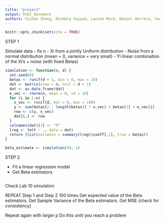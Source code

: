 ```yaml
---
title: "project"
output: html_document
authors: Yishan Zheng, Rindala Fayyad, Lauren Mock, Daniel Herrera, Yuning Liu, Jinyi Che
---
```


```r
knitr::opts_chunk$set(echo = TRUE)
```
STEP 1

Simulate data
- fix n 
- Xi from a jointly Uniform distribution
- Noise from a normal distribution (mean = 0, variance = very small)
- Yi linear combination of the Xi's + noise (with fixed Betas)

```r
simulation <- function(n, d) {
  set.seed(0)
  betas <- runif(d + 1, min = 0, max = 10)
  dat <- matrix(nrow = n, ncol = d + 1)
  dat <- as.data.frame(dat)
  e_vec <- rnorm(n, mean = 0, sd = 10)
  for (i in 1:n) {
    x_vec <- runif(d, min = 0, max = 100)
    y <- sum(betas[2 : length(betas)] * x_vec) + betas[1] + e_vec[i]
    row <- c(y, x_vec)
    dat[i,] <- row
  }
  colnames(dat)[1] <- "Y"
  lreg <- lm(Y ~ ., data = dat)
  return (list(estimate = summary(lreg)$coeff[,1], true = betas))
}

beta_estimate <- simulation(50, 1)

```


STEP 2

- Fit a linear regression model
- Get Beta estimators 

```r

```

Check Lab 10 simulation

REPEAT Step 1 and Step 2 100 times
Get expected value of the Beta estimators. 
Get Sample Variance of the Beta estimators. 
Get MSE (check for consistency)

Repeat again with larger p
Do this until you reach a problem

```r

```

